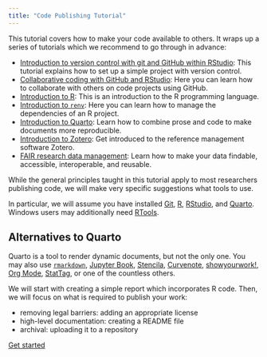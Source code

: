 ```yaml
---
title: "Code Publishing Tutorial"
---
```


This tutorial covers how to make your code available to others.
It wraps up a series of tutorials which we recommend to go through in advance:

- [Introduction to version control with git and GitHub within RStudio](https://lmu-osc.github.io/Introduction-RStudio-Git-GitHub/):
  This tutorial explains how to set up a simple project with version control.
- [Collaborative coding with GitHub and RStudio](https://lmu-osc.github.io/Collaborative-RStudio-GitHub/):
  Here you can learn how to collaborate with others on code projects using GitHub.
- [Introduction to R](https://lmu-osc.github.io/introduction-to-R/):
  This is an introduction to the R programming language.
- [Introduction to `renv`](https://lmu-osc.github.io/introduction-to-renv/):
  Here you can learn how to manage the dependencies of an R project.
- [Introduction to Quarto](https://lmu-osc.github.io/introduction-to-Quarto/):
  Learn how to combine prose and code to make documents more reproducible.
- [Introduction to Zotero](https://lmu-osc.github.io/introduction-to-zotero/):
  Get introduced to the reference management software Zotero.
- [FAIR research data management](https://lmu-osc.github.io/FAIR-Data-Management/):
  Learn how to make your data findable, accessible, interoperable, and reusable.

While the general principles taught in this tutorial apply to most researchers
publishing code, we will make very specific suggestions what tools to use.

In particular, we will assume you have installed
[Git](https://git-scm.com/downloads),
[R](https://cloud.r-project.org/),
[RStudio](https://posit.co/download/rstudio-desktop/#:~:text=2%3A%20Install%20RStudio),
and [Quarto](https://quarto.org/docs/download/).
Windows users may additionally need
[RTools](https://cloud.r-project.org/bin/windows/Rtools/).

::: {#nte-quarto-alternatives .callout-note collapse="true"}
## Alternatives to Quarto

Quarto is a tool to render dynamic documents, but not the only one.
You may also use [`rmarkdown`](https://rmarkdown.rstudio.com/),
[Jupyter Book](https://jupyterbook.org/),
[Stencila](https://stencila.io/),
[Curvenote](https://curvenote.dev/),
[showyourwork!](https://show-your.work/),
[Org Mode](https://orgmode.org/),
[StatTag](https://sites.northwestern.edu/stattag/),
or one of the countless others.
:::

We will start with creating a simple report which incorporates R code.
Then, we will focus on what is required to publish your work:

- removing legal barriers: adding an appropriate license
- high-level documentation: creating a README file
- archival: uploading it to a repository

[Get started](intro.qmd){.btn .btn-lg .btn-success}